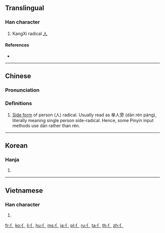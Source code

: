 {{also|イ}}
==Translingual==
{{stroke order|type=animate}}

===Han character===
{{Han char|rn=9|rad=人|as=00|sn=2|var=1|four=|canj=HL}}

# KangXi radical [[Index:Chinese radical/人|人]]

====References====
* {{Han ref|kx=0091.011|dj=0192.010|hdz=10101.101|uh=4EBB|ud=20155}}

----

==Chinese==
{{zh-forms}}

===Pronunciation===
{{zh-pron
|m=rén
|c=jan4,jan4-2,jan4-1
|mc=y
|oc=y
|ma=
|cat=n
}}

===Definitions===
# [[:w:Radical (Chinese character)|Side form]] of person (人) radical. Usually read as 单人旁 (dān rén páng), literally meaning single person side-radical. Hence, some Pinyin input methods use dān rather than rén.

----

==Korean==

===Hanja===
{{ko-hanja|hangeul=사|rv=sa|mr=sa}}

# {{defn|lang=ko|sort=人00}}

----

==Vietnamese==

===Han character===
{{vi-hantu|[[nhân]]|rs=人00}}

# {{defn|lang=vi|sort=人00}}

[[Category:CJKV radicals| ]]

[[fr:亻]]
[[ko:亻]]
[[li:亻]]
[[hu:亻]]
[[ms:亻]]
[[ja:亻]]
[[pl:亻]]
[[ru:亻]]
[[ta:亻]]
[[th:亻]]
[[zh:亻]]
